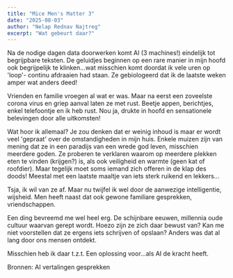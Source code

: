 ```yaml
---
title: "Mice Men's Matter 3"
date: "2025-08-03"
author: "Nelap Rednav Najtreg"
excerpt: "Wat gebeurt daar?"
---
```


Na de nodige dagen data doorwerken komt AI (3 machines!) eindelijk tot begrijpbare teksten. 
De geluidjes beginnen op een rare manier in mijn hoofd ook begrijpelijk te klinken...wat misschien komt doordat ik vele uren op 'loop'- continu afdraaien had staan.
Ze gebiologeerd dat ik de laatste weken amper wat anders deed!

Vrienden en familie vroegen al wat er was. Maar na eerst een zoveelste corona virus en griep aanval laten ze met rust. Beetje appen, berichtjes, enkel telefoontje en ik heb rust.
Nou ja, drukte in hoofd en sensationele belevingen door alle uitkomsten!

Wat hoor ik allemaal?
Je zou denken dat er weinig inhoud is maar er wordt veel 'gepraat' over de omstandigheden in mijn huis. Enkele muizen zijn van mening dat ze in een paradijs van een wrede god leven, misschien meerdere goden. Ze proberen te verklaren waarom op meerdere plekken eten te vinden (krijgen?) is, als ook veiligheid en warmte (geen kat of roofdier). Maar tegelijk moet soms iemand zich offeren in de klap des doods!
Meestal met een laatste maaltje van iets sterk ruikend en lekkers...

Tsja, ik wil van ze af. Maar nu twijfel ik wel door de aanwezige intelligentie, wijsheid.
Men heeft naast dat ook gewone familiare gesprekken, vriendschappen.

Een ding bevreemd me wel heel erg. De schijnbare eeuwen, millennia oude cultuur waarvan gerept wordt. Hoezo zijn ze zich daar bewust van? Kan me niet voorstellen dat ze ergens iets schrijven of opslaan? Anders was dat al lang door ons mensen ontdekt.

Misschien heb ik daar t.z.t. Een oplossing voor...als AI de kracht heeft.

Bronnen: AI vertalingen gesprekken
